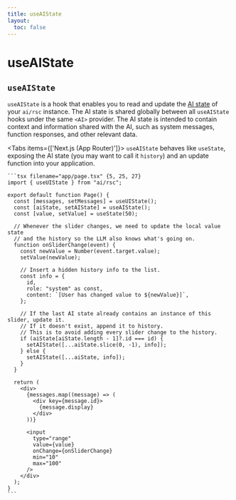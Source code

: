 ```yaml
---
title: useAIState
layout:
  toc: false
---
```



# useAIState

## `useAIState`

`useAIState` is a hook that enables you to read and update the [AI state](../concepts/ai-rsc#aistate) of your `ai/rsc` instance.
The AI state is shared globally between all `useAIState` hooks under the same `<AI>` provider. The AI state is intended to contain 
context and information shared with the AI, such as system messages, function responses, and other relevant data.

<Tabs items={['Next.js (App Router)']}>
  <Tab>
    `useAIState` behaves like `useState`, exposing the AI state (you may want to call it `history`) and an update function into your application.

    ```tsx filename="app/page.tsx" {5, 25, 27}
    import { useUIState } from "ai/rsc";

    export default function Page() {
      const [messages, setMessages] = useUIState();
      const [aiState, setAIState] = useAIState();
      const [value, setValue] = useState(50);

      // Whenever the slider changes, we need to update the local value state
      // and the history so the LLM also knows what's going on.
      function onSliderChange(event) {
        const newValue = Number(event.target.value);
        setValue(newValue);

        // Insert a hidden history info to the list.
        const info = {
          id,
          role: "system" as const,
          content: `[User has changed value to ${newValue}]`,
        };

        // If the last AI state already contains an instance of this slider, update it.
        // If it doesn't exist, append it to history.
        // This is to avoid adding every slider change to the history.
        if (aiState[aiState.length - 1]?.id === id) {
          setAIState([...aiState.slice(0, -1), info]);
        } else {
          setAIState([...aiState, info]);
        }
      }

      return (
        <div>
          {messages.map((message) => (
            <div key={message.id}>
              {message.display}
            </div>
          ))}

          <input
            type="range"
            value={value}
            onChange={onSliderChange}
            min="10"
            max="100"
          />
        </div>
      );
    }
    ```

  </Tab>
</Tabs>
